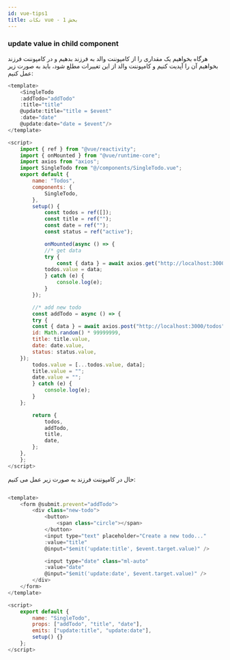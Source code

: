 ```yaml
---
id: vue-tips1
title: نکات vue - بخش 1
---
```


### update value in child component

هرگاه بخواهیم یک مقداری را از کامپوننت والد به فرزند بدهیم و در کامپوننت فرزند بخواهیم آن را آپدیت کنیم و کامپوننت والد از این تغییرات مطلع شود، باید به صورت زیر عمل کنیم:

<div dir="ltr">

```js
<template>
    <SingleTodo
    :addTodo="addTodo"
    :title="title"
    @update:title="title = $event"
    :date="date"
    @update:date="date = $event"/>
</template>

<script>
    import { ref } from "@vue/reactivity";
    import { onMounted } from "@vue/runtime-core";
    import axios from "axios";
    import SingleTodo from "@/components/SingleTodo.vue";
    export default {
        name: "Todos",
        components: {
            SingleTodo,
        },
        setup() {
            const todos = ref([]);
            const title = ref("");
            const date = ref("");
            const status = ref("active");

            onMounted(async () => {
            //* get data
            try {
                const { data } = await axios.get("http://localhost:3000/todos");
            todos.value = data;
            } catch (e) {
                console.log(e);
            }
        });

        //* add new todo
        const addTodo = async () => {
        try {
        const { data } = await axios.post("http://localhost:3000/todos", {
        id: Math.random() * 99999999,
        title: title.value,
        date: date.value,
        status: status.value,
    });
        todos.value = [...todos.value, data];
        title.value = "";
        date.value = "";
        } catch (e) {
            console.log(e);
        }
    };

        return {
            todos,
            addTodo,
            title,
            date,
        };
    },
    };
</script>

```

</div>

حال در کامپوننت فرزند به صورت زیر عمل می کنیم:

<div dir="ltr">

```js

<template>
    <form @submit.prevent="addTodo">
        <div class="new-todo">
            <button>
                <span class="circle"></span>
            </button>
            <input type="text" placeholder="Create a new todo..."
            :value="title"
            @input="$emit('update:title', $event.target.value)" />

            <input type="date" class="ml-auto"
            :value="date"
            @input="$emit('update:date', $event.target.value)" />
        </div>
    </form>
</template>

<script>
    export default {
        name: "SingleTodo",
        props: ["addTodo", "title", "date"],
        emits: ["update:title", "update:date"],
        setup() {}
    };
</script>


```

</div>

